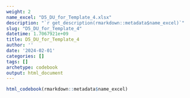 ```yaml
---
weight: 2
name_excel: "D5_DU_for_Template_4.xlsx"
description: "`r get_description(rmarkdown::metadata$name_excel)`"
slug: "D5_DU_for_Template_4"
datetime: 1.7067921e+09
title: D5_DU_for_Template_4
author: ''
date: '2024-02-01'
categories: []
tags: []
archetype: codebook
output: html_document
---
```


```r
html_codebook(rmarkdown::metadata$name_excel)
```
